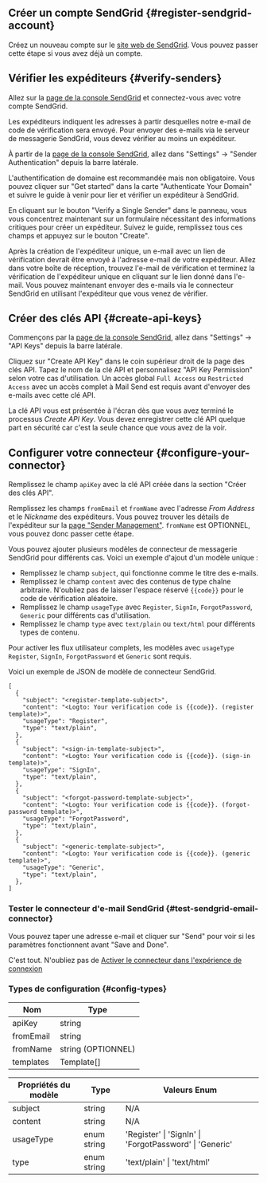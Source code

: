 ## Créer un compte SendGrid \{#register-sendgrid-account}

Créez un nouveau compte sur le [site web de SendGrid](https://app.sendgrid.com/). Vous pouvez passer cette étape si vous avez déjà un compte.

## Vérifier les expéditeurs \{#verify-senders}

Allez sur la [page de la console SendGrid](https://app.sendgrid.com/) et connectez-vous avec votre compte SendGrid.

Les expéditeurs indiquent les adresses à partir desquelles notre e-mail de code de vérification sera envoyé. Pour envoyer des e-mails via le serveur de messagerie SendGrid, vous devez vérifier au moins un expéditeur.

À partir de la [page de la console SendGrid](https://app.sendgrid.com/), allez dans "Settings" -> "Sender Authentication" depuis la barre latérale.

L'authentification de domaine est recommandée mais non obligatoire. Vous pouvez cliquer sur "Get started" dans la carte "Authenticate Your Domain" et suivre le guide à venir pour lier et vérifier un expéditeur à SendGrid.

En cliquant sur le bouton "Verify a Single Sender" dans le panneau, vous vous concentrez maintenant sur un formulaire nécessitant des informations critiques pour créer un expéditeur. Suivez le guide, remplissez tous ces champs et appuyez sur le bouton "Create".

Après la création de l'expéditeur unique, un e-mail avec un lien de vérification devrait être envoyé à l'adresse e-mail de votre expéditeur. Allez dans votre boîte de réception, trouvez l'e-mail de vérification et terminez la vérification de l'expéditeur unique en cliquant sur le lien donné dans l'e-mail. Vous pouvez maintenant envoyer des e-mails via le connecteur SendGrid en utilisant l'expéditeur que vous venez de vérifier.

## Créer des clés API \{#create-api-keys}

Commençons par la [page de la console SendGrid](https://app.sendgrid.com/), allez dans "Settings" -> "API Keys" depuis la barre latérale.

Cliquez sur "Create API Key" dans le coin supérieur droit de la page des clés API. Tapez le nom de la clé API et personnalisez "API Key Permission" selon votre cas d'utilisation. Un accès global `Full Access` ou `Restricted Access` avec un accès complet à Mail Send est requis avant d'envoyer des e-mails avec cette clé API.

La clé API vous est présentée à l'écran dès que vous avez terminé le processus _Create API Key_. Vous devez enregistrer cette clé API quelque part en sécurité car c'est la seule chance que vous avez de la voir.

## Configurer votre connecteur \{#configure-your-connector}

Remplissez le champ `apiKey` avec la clé API créée dans la section "Créer des clés API".

Remplissez les champs `fromEmail` et `fromName` avec l'adresse _From Address_ et le _Nickname_ des expéditeurs. Vous pouvez trouver les détails de l'expéditeur sur la [page "Sender Management"](https://mc.sendgrid.com/senders). `fromName` est OPTIONNEL, vous pouvez donc passer cette étape.

Vous pouvez ajouter plusieurs modèles de connecteur de messagerie SendGrid pour différents cas. Voici un exemple d'ajout d'un modèle unique :

- Remplissez le champ `subject`, qui fonctionne comme le titre des e-mails.
- Remplissez le champ `content` avec des contenus de type chaîne arbitraire. N'oubliez pas de laisser l'espace réservé `{{code}}` pour le code de vérification aléatoire.
- Remplissez le champ `usageType` avec `Register`, `SignIn`, `ForgotPassword`, `Generic` pour différents cas d'utilisation.
- Remplissez le champ `type` avec `text/plain` ou `text/html` pour différents types de contenu.

Pour activer les flux utilisateur complets, les modèles avec `usageType` `Register`, `SignIn`, `ForgotPassword` et `Generic` sont requis.

Voici un exemple de JSON de modèle de connecteur SendGrid.

```jsonc
[
  {
    "subject": "<register-template-subject>",
    "content": "<Logto: Your verification code is {{code}}. (register template)>",
    "usageType": "Register",
    "type": "text/plain",
  },
  {
    "subject": "<sign-in-template-subject>",
    "content": "<Logto: Your verification code is {{code}}. (sign-in template)>",
    "usageType": "SignIn",
    "type": "text/plain",
  },
  {
    "subject": "<forgot-password-template-subject>",
    "content": "<Logto: Your verification code is {{code}}. (forgot-password template)>",
    "usageType": "ForgotPassword",
    "type": "text/plain",
  },
  {
    "subject": "<generic-template-subject>",
    "content": "<Logto: Your verification code is {{code}}. (generic template)>",
    "usageType": "Generic",
    "type": "text/plain",
  },
]
```

### Tester le connecteur d'e-mail SendGrid \{#test-sendgrid-email-connector}

Vous pouvez taper une adresse e-mail et cliquer sur "Send" pour voir si les paramètres fonctionnent avant "Save and Done".

C'est tout. N'oubliez pas de [Activer le connecteur dans l'expérience de connexion](/connectors/email-connectors/#enable-email-sign-up-or-sign-in)

### Types de configuration \{#config-types}

| Nom       | Type               |
| --------- | ------------------ |
| apiKey    | string             |
| fromEmail | string             |
| fromName  | string (OPTIONNEL) |
| templates | Template[]         |

| Propriétés du modèle | Type        | Valeurs Enum                                            |
| -------------------- | ----------- | ------------------------------------------------------- |
| subject              | string      | N/A                                                     |
| content              | string      | N/A                                                     |
| usageType            | enum string | 'Register' \| 'SignIn' \| 'ForgotPassword' \| 'Generic' |
| type                 | enum string | 'text/plain' \| 'text/html'                             |
